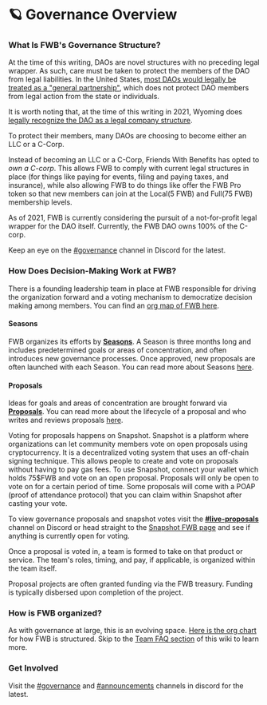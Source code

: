 # 🪐 Governance Overview

### **What Is FWB's Governance Structure?**

At the time of this writing, DAOs are novel structures with no preceding legal wrapper. As such, care must be taken to protect the members of the DAO from legal liabilities. In the United States, [most DAOs would legally be treated as a "general partnership"](https://web.archive.org/web/20201101022512/https://medium.com/@OpenLawOfficial/the-era-of-legally-compliant-daos-491edf88fed0), which does not protect DAO members from legal action from the state or individuals.

It is worth noting that, at the time of this writing in 2021, Wyoming does [legally recognize the DAO as a legal company structure](https://webcache.googleusercontent.com/search?q=cache:sKcvQPkdAeoJ:https://sos.wyo.gov/Business/Docs/DAOs\_FAQs.pdf+\&cd=13\&hl=en\&ct=clnk\&gl=us).

To protect their members, many DAOs are choosing to become either an LLC or a C-Corp.

Instead of becoming an LLC or a C-Corp, Friends With Benefits has opted to _own a C-corp_. This allows FWB to comply with current legal structures in place (for things like paying for events, filing and paying taxes, and insurance), while also allowing FWB to do things like offer the FWB Pro token so that new members can join at the Local(5 FWB) and Full(75 FWB) membership levels.

As of 2021, FWB is currently considering the pursuit of a not-for-profit legal wrapper for the DAO itself. Currently, the FWB DAO owns 100% of the C-corp.

Keep an eye on the [#governance](https://discord.com/channels/749418486874243212/796840302069022730/912873651668385854) channel in Discord for the latest.

### How Does Decision-Making Work at FWB?

There is a founding leadership team in place at FWB responsible for driving the organization forward and a voting mechanism to democratize decision making among members. You can find an [org map of FWB here](../teams/org-chart.md).

#### Seasons

FWB organizes its efforts by [**Seasons**](seasons.md). A Season is three months long and includes predetermined goals or areas of concentration, and often introduces new governance processes. Once approved, new proposals are often launched with each Season. You can read more about Seasons [here](seasons.md).

#### Proposals

Ideas for goals and areas of concentration are brought forward via [**Proposals**](proposals.md). You can read more about the lifecycle of a proposal and who writes and reviews proposals [here](proposals.md).

Voting for proposals happens on Snapshot. Snapshot is a platform where organizations can let community members vote on open proposals using cryptocurrency. It is a decentralized voting system that uses an off-chain signing technique. This allows people to create and vote on proposals without having to pay gas fees. To use Snapshot, connect your wallet which holds 75$FWB and vote on an open proposal. Proposals will only be open to vote on for a certain period of time. Some proposals will come with a POAP (proof of attendance protocol) that you can claim within Snapshot after casting your vote.

To view governance proposals and snapshot votes visit the [**#live-proposals**](https://discord.gg/32G6WTKU) channel on Discord or head straight to the [Snapshot FWB page](https://snapshot.org/#/friendswithbenefits.eth) and see if anything is currently open for voting.

Once a proposal is voted in, a team is formed to take on that product or service. The team's roles, timing, and pay, if applicable, is organized within the team itself.

Proposal projects are often granted funding via the FWB treasury. Funding is typically disbersed upon completion of the project.

### How is FWB organized?

As with governance at large, this is an evolving space. [Here is the org chart](../teams/org-chart.md) for how FWB is structured. Skip to the [Team FAQ section](../teams/teams-faq.md) of this wiki to learn more.

### Get Involved

Visit the [#governance](https://discord.com/channels/749418486874243212/796840302069022730/912873651668385854) and [#announcements](https://discord.com/channels/749418486874243212/862119411083116584/912032763270537346) channels in discord for the latest.